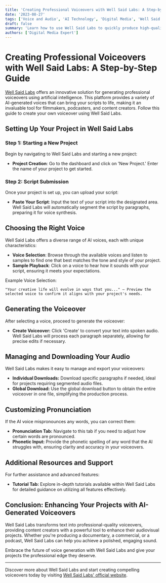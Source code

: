 ```yaml
---
title: 'Creating Professional Voiceovers with Well Said Labs: A Step-by-Step Guide'
date: '2023-08-27'
tags: ['Voice and Audio', 'AI Technology', 'Digital Media', 'Well Said Labs']
draft: false
summary: 'Learn how to use Well Said Labs to quickly produce high-quality voiceovers with AI, enhancing your projects with a variety of lifelike voices.'
authors: ['Digital Media Expert']
---
```


# Creating Professional Voiceovers with Well Said Labs: A Step-by-Step Guide

[Well Said Labs](https://wellsaidlabs.com/) offers an innovative solution for generating professional voiceovers using artificial intelligence. This platform provides a variety of AI-generated voices that can bring your scripts to life, making it an invaluable tool for filmmakers, podcasters, and content creators. Follow this guide to create your own voiceover using Well Said Labs.

## Setting Up Your Project in Well Said Labs

### Step 1: Starting a New Project

Begin by navigating to Well Said Labs and starting a new project:

- **Project Creation**: Go to the dashboard and click on 'New Project.' Enter the name of your project to get started.

### Step 2: Script Submission

Once your project is set up, you can upload your script:

- **Paste Your Script**: Input the text of your script into the designated area. Well Said Labs will automatically segment the script by paragraphs, preparing it for voice synthesis.

## Choosing the Right Voice

Well Said Labs offers a diverse range of AI voices, each with unique characteristics:

- **Voice Selection**: Browse through the available voices and listen to samples to find one that best matches the tone and style of your project.
- **Sample Playback**: Click on a voice to hear how it sounds with your script, ensuring it meets your expectations.

Example Voice Selection:
```plaintext
"Your creative life will evolve in ways that you..." – Preview the selected voice to confirm it aligns with your project's needs.
```

## Generating the Voiceover
After selecting a voice, proceed to generate the voiceover:

- **Create Voiceover:** Click 'Create' to convert your text into spoken audio. Well Said Labs will process each paragraph separately, allowing for precise edits if necessary.

## Managing and Downloading Your Audio
Well Said Labs makes it easy to manage and export your voiceovers:

- **Individual Downloads:** Download specific paragraphs if needed, ideal for projects requiring segmented audio files.
- **Global Download:** Use the global download button to obtain the entire voiceover in one file, simplifying the production process.

## Customizing Pronunciation
If the AI voice mispronounces any words, you can correct them:

- **Pronunciation Tab:** Navigate to this tab if you need to adjust how certain words are pronounced.
- **Phonetic Input:** Provide the phonetic spelling of any word that the AI struggles with, ensuring clarity and accuracy in your voiceovers.

## Additional Resources and Support
For further assistance and advanced features:

- **Tutorial Tab:** Explore in-depth tutorials available within Well Said Labs for detailed guidance on utilizing all features effectively.

## Conclusion: Enhancing Your Projects with AI-Generated Voiceovers
Well Said Labs transforms text into professional-quality voiceovers, providing content creators with a powerful tool to enhance their audiovisual projects. Whether you're producing a documentary, a commercial, or a podcast, Well Said Labs can help you achieve a polished, engaging sound.

Embrace the future of voice generation with Well Said Labs and give your projects the professional edge they deserve.

---

Discover more about Well Said Labs and start creating compelling voiceovers today by visiting [Well Said Labs' official website](https://wellsaidlabs.com/).